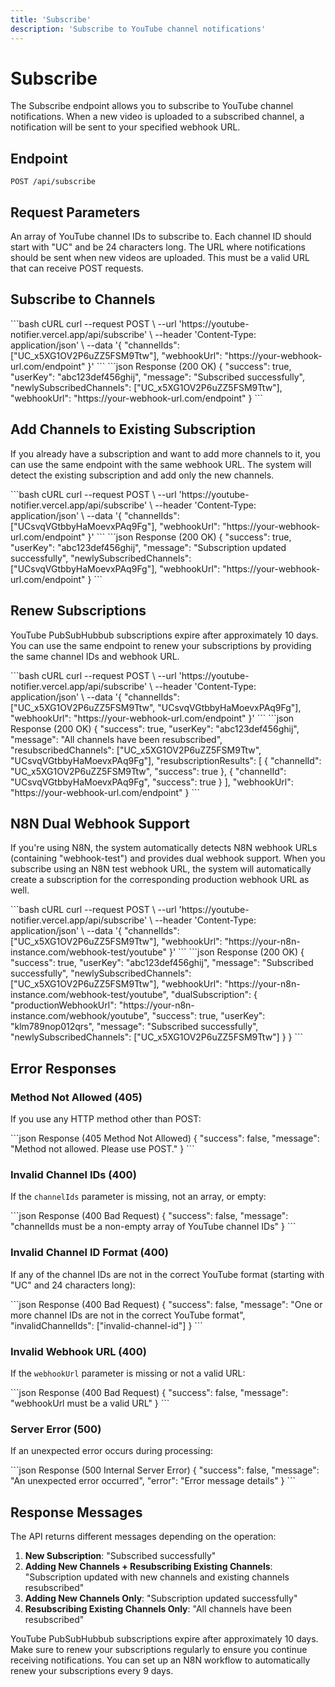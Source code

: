 ```yaml
---
title: 'Subscribe'
description: 'Subscribe to YouTube channel notifications'
---
```


# Subscribe

The Subscribe endpoint allows you to subscribe to YouTube channel notifications. When a new video is uploaded to a subscribed channel, a notification will be sent to your specified webhook URL.

## Endpoint

```
POST /api/subscribe
```

## Request Parameters

<ParamField body="channelIds" type="array" required>
  An array of YouTube channel IDs to subscribe to. Each channel ID should start with "UC" and be 24 characters long.
</ParamField>

<ParamField body="webhookUrl" type="string" required>
  The URL where notifications should be sent when new videos are uploaded. This must be a valid URL that can receive POST requests.
</ParamField>

## Subscribe to Channels

<RequestExample>
```bash cURL
curl --request POST \
  --url 'https://youtube-notifier.vercel.app/api/subscribe' \
  --header 'Content-Type: application/json' \
  --data '{
    "channelIds": ["UC_x5XG1OV2P6uZZ5FSM9Ttw"],
    "webhookUrl": "https://your-webhook-url.com/endpoint"
  }'
```
</RequestExample>

<ResponseExample>
```json Response (200 OK)
{
  "success": true,
  "userKey": "abc123def456ghij",
  "message": "Subscribed successfully",
  "newlySubscribedChannels": ["UC_x5XG1OV2P6uZZ5FSM9Ttw"],
  "webhookUrl": "https://your-webhook-url.com/endpoint"
}
```
</ResponseExample>

## Add Channels to Existing Subscription

If you already have a subscription and want to add more channels to it, you can use the same endpoint with the same webhook URL. The system will detect the existing subscription and add only the new channels.

<RequestExample>
```bash cURL
curl --request POST \
  --url 'https://youtube-notifier.vercel.app/api/subscribe' \
  --header 'Content-Type: application/json' \
  --data '{
    "channelIds": ["UCsvqVGtbbyHaMoevxPAq9Fg"],
    "webhookUrl": "https://your-webhook-url.com/endpoint"
  }'
```
</RequestExample>

<ResponseExample>
```json Response (200 OK)
{
  "success": true,
  "userKey": "abc123def456ghij",
  "message": "Subscription updated successfully",
  "newlySubscribedChannels": ["UCsvqVGtbbyHaMoevxPAq9Fg"],
  "webhookUrl": "https://your-webhook-url.com/endpoint"
}
```
</ResponseExample>

## Renew Subscriptions

YouTube PubSubHubbub subscriptions expire after approximately 10 days. You can use the same endpoint to renew your subscriptions by providing the same channel IDs and webhook URL.

<RequestExample>
```bash cURL
curl --request POST \
  --url 'https://youtube-notifier.vercel.app/api/subscribe' \
  --header 'Content-Type: application/json' \
  --data '{
    "channelIds": ["UC_x5XG1OV2P6uZZ5FSM9Ttw", "UCsvqVGtbbyHaMoevxPAq9Fg"],
    "webhookUrl": "https://your-webhook-url.com/endpoint"
  }'
```
</RequestExample>

<ResponseExample>
```json Response (200 OK)
{
  "success": true,
  "userKey": "abc123def456ghij",
  "message": "All channels have been resubscribed",
  "resubscribedChannels": ["UC_x5XG1OV2P6uZZ5FSM9Ttw", "UCsvqVGtbbyHaMoevxPAq9Fg"],
  "resubscriptionResults": [
    {
      "channelId": "UC_x5XG1OV2P6uZZ5FSM9Ttw",
      "success": true
    },
    {
      "channelId": "UCsvqVGtbbyHaMoevxPAq9Fg",
      "success": true
    }
  ],
  "webhookUrl": "https://your-webhook-url.com/endpoint"
}
```
</ResponseExample>

## N8N Dual Webhook Support

If you're using N8N, the system automatically detects N8N webhook URLs (containing "webhook-test") and provides dual webhook support. When you subscribe using an N8N test webhook URL, the system will automatically create a subscription for the corresponding production webhook URL as well.

<RequestExample>
```bash cURL
curl --request POST \
  --url 'https://youtube-notifier.vercel.app/api/subscribe' \
  --header 'Content-Type: application/json' \
  --data '{
    "channelIds": ["UC_x5XG1OV2P6uZZ5FSM9Ttw"],
    "webhookUrl": "https://your-n8n-instance.com/webhook-test/youtube"
  }'
```
</RequestExample>

<ResponseExample>
```json Response (200 OK)
{
  "success": true,
  "userKey": "abc123def456ghij",
  "message": "Subscribed successfully",
  "newlySubscribedChannels": ["UC_x5XG1OV2P6uZZ5FSM9Ttw"],
  "webhookUrl": "https://your-n8n-instance.com/webhook-test/youtube",
  "dualSubscription": {
    "productionWebhookUrl": "https://your-n8n-instance.com/webhook/youtube",
    "success": true,
    "userKey": "klm789nop012qrs",
    "message": "Subscribed successfully",
    "newlySubscribedChannels": ["UC_x5XG1OV2P6uZZ5FSM9Ttw"]
  }
}
```
</ResponseExample>

## Error Responses

### Method Not Allowed (405)

If you use any HTTP method other than POST:

<ResponseExample>
```json Response (405 Method Not Allowed)
{
  "success": false,
  "message": "Method not allowed. Please use POST."
}
```
</ResponseExample>

### Invalid Channel IDs (400)

If the `channelIds` parameter is missing, not an array, or empty:

<ResponseExample>
```json Response (400 Bad Request)
{
  "success": false,
  "message": "channelIds must be a non-empty array of YouTube channel IDs"
}
```
</ResponseExample>

### Invalid Channel ID Format (400)

If any of the channel IDs are not in the correct YouTube format (starting with "UC" and 24 characters long):

<ResponseExample>
```json Response (400 Bad Request)
{
  "success": false,
  "message": "One or more channel IDs are not in the correct YouTube format",
  "invalidChannelIds": ["invalid-channel-id"]
}
```
</ResponseExample>

### Invalid Webhook URL (400)

If the `webhookUrl` parameter is missing or not a valid URL:

<ResponseExample>
```json Response (400 Bad Request)
{
  "success": false,
  "message": "webhookUrl must be a valid URL"
}
```
</ResponseExample>

### Server Error (500)

If an unexpected error occurs during processing:

<ResponseExample>
```json Response (500 Internal Server Error)
{
  "success": false,
  "message": "An unexpected error occurred",
  "error": "Error message details"
}
```
</ResponseExample>

## Response Messages

The API returns different messages depending on the operation:

1. **New Subscription**: "Subscribed successfully"
2. **Adding New Channels + Resubscribing Existing Channels**: "Subscription updated with new channels and existing channels resubscribed"
3. **Adding New Channels Only**: "Subscription updated successfully"
4. **Resubscribing Existing Channels Only**: "All channels have been resubscribed"

<Note>
  YouTube PubSubHubbub subscriptions expire after approximately 10 days. Make sure to renew your subscriptions regularly to ensure you continue receiving notifications. You can set up an N8N workflow to automatically renew your subscriptions every 9 days.
</Note> 